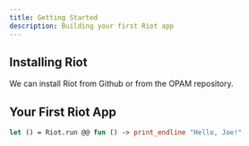 ```yaml
---
title: Getting Started
description: Building your first Riot app
---
```



## Installing Riot

We can install Riot from Github or from the OPAM repository.

## Your First Riot App

```ocaml title="main.ml"
let () = Riot.run @@ fun () -> print_endline "Hello, Joe!"
```
